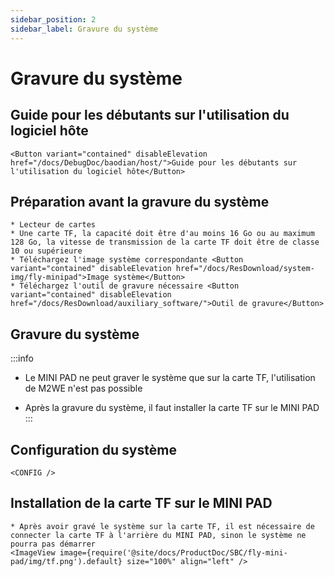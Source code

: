 ```yaml
---
sidebar_position: 2
sidebar_label: Gravure du système
---
```







# Gravure du système

## Guide pour les débutants sur l'utilisation du logiciel hôte

    <Button variant="contained" disableElevation href="/docs/DebugDoc/baodian/host/">Guide pour les débutants sur l'utilisation du logiciel hôte</Button>

## Préparation avant la gravure du système

    * Lecteur de cartes
    * Une carte TF, la capacité doit être d'au moins 16 Go ou au maximum 128 Go, la vitesse de transmission de la carte TF doit être de classe 10 ou supérieure
    * Téléchargez l'image système correspondante <Button variant="contained" disableElevation href="/docs/ResDownload/system-img/fly-minipad">Image système</Button>
    * Téléchargez l'outil de gravure nécessaire <Button variant="contained" disableElevation href="/docs/ResDownload/auxiliary_software/">Outil de gravure</Button>

## Gravure du système

:::info
* Le MINI PAD ne peut graver le système que sur la carte TF, l'utilisation de M2WE n'est pas possible
* Après la gravure du système, il faut installer la carte TF sur le MINI PAD
:::

    <TF />

            

## Configuration du système

    <CONFIG />




## Installation de la carte TF sur le MINI PAD

    * Après avoir gravé le système sur la carte TF, il est nécessaire de connecter la carte TF à l'arrière du MINI PAD, sinon le système ne pourra pas démarrer
    <ImageView image={require('@site/docs/ProductDoc/SBC/fly-mini-pad/img/tf.png').default} size="100%" align="left" />  
